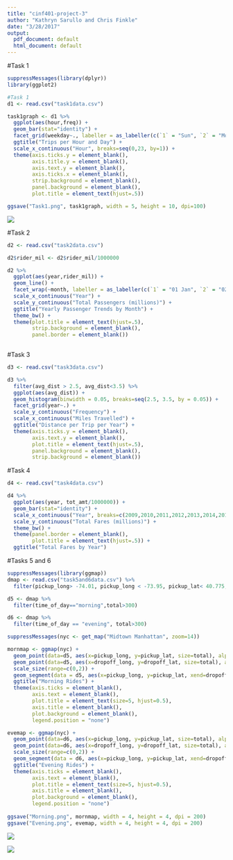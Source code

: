 ```yaml
---
title: "cinf401-project-3"
author: "Kathryn Sarullo and Chris Finkle"
date: "3/28/2017"
output:
  pdf_document: default
  html_document: default
---
```


#Task 1

```r
suppressMessages(library(dplyr))
library(ggplot2)

#Task 1
d1 <- read.csv("task1data.csv")

task1graph <- d1 %>%
  ggplot(aes(hour,freq)) +
  geom_bar(stat="identity") +
  facet_grid(weekday~., labeller = as_labeller(c(`1` = "Sun", `2` = "Mon", `3` = "Tue", `4` = "Wed", `5` = "Thu", `6` = "Fri", `7` = "Sat"))) +
  ggtitle("Trips per Hour and Day") +
  scale_x_continuous("Hour", breaks=seq(0,23, by=1)) +
  theme(axis.ticks.y = element_blank(),
        axis.title.y = element_blank(),
        axis.text.y = element_blank(),
        axis.ticks.x = element_blank(),
        strip.background = element_blank(),
        panel.background = element_blank(),
        plot.title = element_text(hjust=.5))

ggsave("Task1.png", task1graph, width = 5, height = 10, dpi=100)
```
![](Task1.png)


#Task 2

```r
d2 <- read.csv("task2data.csv")

d2$rider_mil <- d2$rider_mil/1000000

d2 %>%
  ggplot(aes(year,rider_mil)) +
  geom_line() +
  facet_wrap(~month, labeller = as_labeller(c(`1` = "01 Jan", `2` = "02 Feb", `3` = "03 Mar", `4` = "04 Apr", `5` = "05 May", `6` = "06 Jun", `7` = "07 Jul", `8` = "08 Aug", `9` = "09 Sep", `10` = "10 Oct", `11` = "11 Nov", `12` = "12 Dec"))) +
  scale_x_continuous("Year") +
  scale_y_continuous("Total Passengers (millions)") +
  ggtitle("Yearly Passenger Trends by Month") +
  theme_bw() +
  theme(plot.title = element_text(hjust=.5),
        strip.background = element_blank(),
        panel.border = element_blank())
  
```

#Task 3

```r
d3 <- read.csv("task3data.csv")

d3 %>%
  filter(avg_dist > 2.5, avg_dist<3.5) %>%
  ggplot(aes(avg_dist)) +
  geom_histogram(binwidth = 0.05, breaks=seq(2.5, 3.5, by = 0.05)) +
  facet_grid(year~.) +
  scale_y_continuous("Frequency") + 
  scale_x_continuous("Miles Travelled") +
  ggtitle("Distance per Trip per Year") +
  theme(axis.ticks.y = element_blank(),
        axis.text.y = element_blank(),
        plot.title = element_text(hjust=.5),
        panel.background = element_blank(),
        strip.background = element_blank())

```

#Task 4

```r
d4 <- read.csv("task4data.csv")

d4 %>%
  ggplot(aes(year, tot_amt/1000000)) +
  geom_bar(stat="identity") +
  scale_x_continuous("Year", breaks=c(2009,2010,2011,2012,2013,2014,2015)) +
  scale_y_continuous("Total Fares (millions)") +
  theme_bw() +
  theme(panel.border = element_blank(),
        plot.title = element_text(hjust=.5)) +
  ggtitle("Total Fares by Year")
```

#Tasks 5 and 6

```r
suppressMessages(library(ggmap))
dmap <- read.csv("task5and6data.csv") %>%
  filter(pickup_long> -74.01, pickup_long < -73.95, pickup_lat< 40.775, pickup_lat>40.734 )

d5 <- dmap %>%
  filter(time_of_day=="morning",total>300)

d6 <- dmap %>%
  filter(time_of_day == "evening", total>300)

suppressMessages(nyc <- get_map("Midtown Manhattan", zoom=14))

mornmap <- ggmap(nyc) +
  geom_point(data=d5, aes(x=pickup_long, y=pickup_lat, size=total), alpha = 0.5) +
  geom_point(data=d5, aes(x=dropoff_long, y=dropoff_lat, size=total), alpha = 0.5) +
  scale_size(range=c(0,2)) +
  geom_segment(data = d5, aes(x=pickup_long, y=pickup_lat, xend=dropoff_long, yend=dropoff_lat), alpha = 0.05) +
  ggtitle("Morning Rides") +
  theme(axis.ticks = element_blank(),
        axis.text = element_blank(),
        plot.title = element_text(size=5, hjust=0.5),
        axis.title = element_blank(),
        plot.background = element_blank(),
        legend.position = "none")

evemap <- ggmap(nyc) +
  geom_point(data=d6, aes(x=pickup_long, y=pickup_lat, size=total), alpha = 0.5) +
  geom_point(data=d6, aes(x=dropoff_long, y=dropoff_lat, size=total), alpha = 0.5) +
  scale_size(range=c(0,2)) +
  geom_segment(data = d6, aes(x=pickup_long, y=pickup_lat, xend=dropoff_long, yend=dropoff_lat), alpha = 0.05)  +
  ggtitle("Evening Rides") +
  theme(axis.ticks = element_blank(),
        axis.text = element_blank(),
        plot.title = element_text(size=5, hjust=0.5),
        axis.title = element_blank(),
        plot.background = element_blank(),
        legend.position = "none")
  
ggsave("Morning.png", mornmap, width = 4, height = 4, dpi = 200)
ggsave("Evening.png", evemap, width = 4, height = 4, dpi = 200)
```
![](Morning.png)

![](Evening.png)
